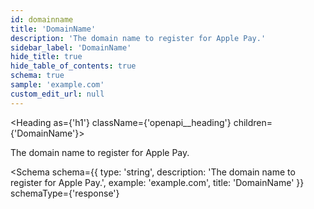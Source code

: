 ```yaml
---
id: domainname
title: 'DomainName'
description: 'The domain name to register for Apple Pay.'
sidebar_label: 'DomainName'
hide_title: true
hide_table_of_contents: true
schema: true
sample: 'example.com'
custom_edit_url: null
---
```



<Heading as={'h1'} className={'openapi__heading'} children={'DomainName'}></Heading>

The domain name to register for Apple Pay.

<Schema
  schema={{
    type: 'string',
    description: 'The domain name to register for Apple Pay.',
    example: 'example.com',
    title: 'DomainName'
  }}
  schemaType={'response'}
></Schema>

